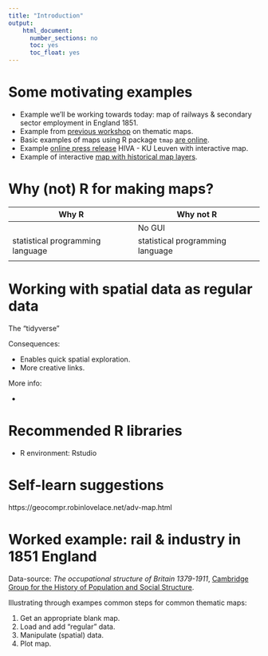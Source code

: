 ```yaml
---
title: "Introduction"
output: 
    html_document:
      number_sections: no
      toc: yes
      toc_float: yes
---
```


# Some motivating examples

* Example we'll be working towards today: map of railways & secondary sector employment in England 1851.
* Example from [previous workshop](https://workshop.mhermans.net/thematic-maps-r/04_plot.html#add_layers_using_objects) on thematic maps.
* Basic examples of maps  using R package `tmap` [are online](https://github.com/mtennekes/tmap).
* Example [online press release](https://hiva.kuleuven.be/nl/nieuws/nieuwsitems/bruto-jobtoename-en-afname-in-beeld-voor-de-Belgische-regios-en-provincies) HIVA - KU Leuven with interactive map.
* Example of interactive [map with historical map layers](https://mhermans.net/post/mapping-leuvense-gangen/).


# Why (not) R for making maps?

| Why R | Why **not** R |
| ----- | --------------|
|       | No GUI        |
| statistical programming language | statistical programming language |
|




# Working with spatial data as regular data

The "tidyverse"

Consequences:

* Enables quick spatial exploration.
* More creative links.

More info:

* 


# Recommended R libraries

* R environment: Rstudio


# Self-learn suggestions


https://geocompr.robinlovelace.net/adv-map.html


# Worked example: rail & industry in 1851 England

Data-source: *The occupational structure of Britain 1379-1911*, [Cambridge Group for the History of Population and Social Structure](https://www.campop.geog.cam.ac.uk/research/occupations/).

Illustrating through exampes common steps for common thematic maps:

1. Get an appropriate blank map.
2. Load and add "regular" data.
3. Manipulate (spatial) data.
4. Plot map.


